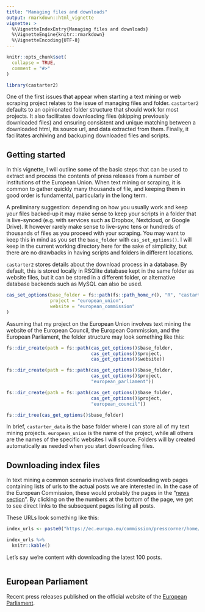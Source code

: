 ```yaml
---
title: "Managing files and downloads"
output: rmarkdown::html_vignette
vignette: >
  %\VignetteIndexEntry{Managing files and downloads}
  %\VignetteEngine{knitr::rmarkdown}
  %\VignetteEncoding{UTF-8}
---
```


```r
knitr::opts_chunk$set(
  collapse = TRUE,
  comment = "#>"
)
```



```r
library(castarter2)
```




One of the first issues that appear when starting a text mining or web scraping project relates to the issue of managing files and folder. `castarter2` defaults to an opinionated folder structure that should work for most projects. It also facilitates downloading files (skipping previously downloaded files) and ensuring consistent and unique matching between a downloaded html, its source url, and data extracted from them. Finally, it facilitates archiving and backuping downloaded files and scripts.


## Getting started

In this vignette, I will outline some of the basic steps that can be used to extract and process the contents of press releases from a number of institutions of the European Union. When text mining or scraping, it is common to gather quickly many thousands of file, and keeping them in good order is fundamental, particularly in the long term. 

A preliminary suggestion: depending on how you usually work and keep your files backed-up it may make sense to keep your scripts in a folder that is live-synced (e.g. with services such as Dropbox, Nextcloud, or Google Drive). It however rarely make sense to live-sync tens or hundreds of thousands of files as you proceed with your scraping. You may want to keep this in mind as you set the `base_folder` with `cas_set_options()`. I will keep in the current working directory here for the sake of simplicity, but there are no drawbacks in having scripts and folders in different locations. 

`castarter2` stores details about the download process in a database. By default, this is stored locally in RSQlite database kept in the same folder as website files, but it can be stored in a different folder, or alternative database backends such as MySQL can also be used. 

```r

cas_set_options(base_folder = fs::path(fs::path_home_r(), "R", "castarter_data"),
                project = "european_union",
                website = "european_commission"
)

```

Assuming that my project on the European Union involves text mining the website of the European Council, the European Commission, and the European Parliament, the folder structure may look something like this:


```r
fs::dir_create(path = fs::path(cas_get_options()$base_folder,
                               cas_get_options()$project,
                               cas_get_options()$website))

fs::dir_create(path = fs::path(cas_get_options()$base_folder,
                               cas_get_options()$project,
                               "european_parliament"))

fs::dir_create(path = fs::path(cas_get_options()$base_folder,
                               cas_get_options()$project,
                               "european_council"))

fs::dir_tree(cas_get_options()$base_folder)
```


In brief, `castarter_data` is the base folder where I can store all of my text mining projects. `european_union` is the name of the project, while all others are the names of the specific websites I will source. Folders will by created automatically as needed when you start downloading files. 


## Downloading index files

In text mining a common scenario involves first downloading web pages containing lists of urls to the actual posts we are interested in. In the case of the European Commission, these would probably the pages in the "[news section](https://ec.europa.eu/commission/presscorner/home/en)". By clicking on the the numbers at the bottom of the page, we get to see direct links to the subsequent pages listing all posts. 

These URLs look something like this:

```r
index_urls <- paste0("https://ec.europa.eu/commission/presscorner/home/en?pagenumber=", 1:10)

index_urls %>% 
  knitr::kable()
```

Let's say we're content with downloading the latest 100 posts. 

```r

```


## European Parliament

Recent press releases published on the official website of the [European Parliament](https://www.europarl.europa.eu/news/en/press-room). 



